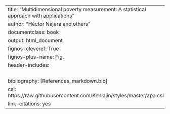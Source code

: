
---
title: "Multidimensional poverty measurement: A statistical approach with applications"
author: "Héctor Nájera and others"
documentclass: book
output: html_document
fignos-cleveref: True
fignos-plus-name: Fig.
header-includes: \usepackage{caption} 
                 \usepackage{float}
                 \usepackage{amsmath}
                 \usepackage{amssymb}
                 \usepackage{mathrsfs} 
bibliography: [References_markdown.bib]
csl: https://raw.githubusercontent.com/Keniajin/styles/master/apa.csl
link-citations: yes
---
